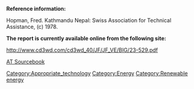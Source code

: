 '''Reference information:'''

Hopman, Fred. Kathmandu Nepal: Swiss Association for Technical Assistance, (c) 1978.



'''The report is currently available online from the following site:'''

http://www.cd3wd.com/cd3wd_40/JF/JF_VE/BIG/23-529.pdf


[[AT Sourcebook]]
[[Category:Appropriate_technology]]
[[Category:Energy]]
[[Category:Renewable energy]]